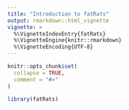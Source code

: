 ```yaml
---
title: "Introduction to fatRats"
output: rmarkdown::html_vignette
vignette: >
  %\VignetteIndexEntry{fatRats}
  %\VignetteEngine{knitr::rmarkdown}
  %\VignetteEncoding{UTF-8}
---
```


```r
knitr::opts_chunk$set(
  collapse = TRUE,
  comment = "#>"
)
```

```r
library(fatRats)
```




